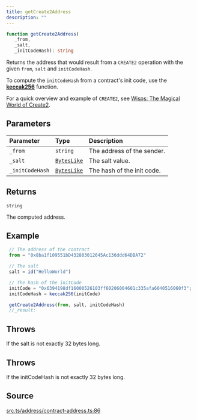 ```yaml
---
title: getCreate2Address
description: ""
---
```


```ts
function getCreate2Address(
   _from, 
   _salt, 
   _initCodeHash): string
```

Returns the address that would result from a `CREATE2` operation
 with the given `from`, `salt` and `initCodeHash`.

 To compute the `initCodeHash` from a contract's init code, use
 the [**keccak256**](../functions/keccak256) function.

 For a quick overview and example of `CREATE2`, see [Wisps: The Magical World of Create2](https://blog.ricmoo.com/wisps-the-magical-world-of-create2-5c2177027604).

## Parameters

| Parameter | Type | Description |
| :------ | :------ | :------ |
| `_from` | `string` | The address of the sender. |
| `_salt` | [`BytesLike`](/content/type-aliases/BytesLike.mdx) | The salt value. |
| `_initCodeHash` | [`BytesLike`](/content/type-aliases/BytesLike.mdx) | The hash of the init code. |

## Returns

`string`

The computed address.

## Example

```js
 // The address of the contract
 from = "0x8ba1f109551bD432803012645Ac136ddd64DBA72"

 // The salt
 salt = id("HelloWorld")

 // The hash of the initCode
 initCode = "0x6394198df16000526103ff60206004601c335afa6040516060f3";
 initCodeHash = keccak256(initCode)

 getCreate2Address(from, salt, initCodeHash)
 //_result:
 ```

## Throws

If the salt is not exactly 32 bytes long.

## Throws

If the initCodeHash is not exactly 32 bytes long.

## Source

[src.ts/address/contract-address.ts:86](https://github.com/dominant-strategies/quais-6.js/blob/3f482dd134064d41657ff7dc9ba8162f741c9c83/src.ts/address/contract-address.ts#L86)

